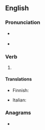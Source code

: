 ==English==

===Pronunciation===
* {{a|US}} {{IPA|en|/oʊ.vɚ.peɪd/}}
* {{rhymes|en|eɪd|s=3}}

===Verb===
{{head|en|verb form}}

# {{en-past of|overpay}}

====Translations====
{{trans-top|past of 'to overpay'}}
* Finnish: {{t|fi|ylipalkattu}}
{{trans-mid}}
* Italian: {{t+|it|strapagati}}
{{trans-bottom}}

===Anagrams===
* {{anagrams|en|a=adeioprv|poivrade}}